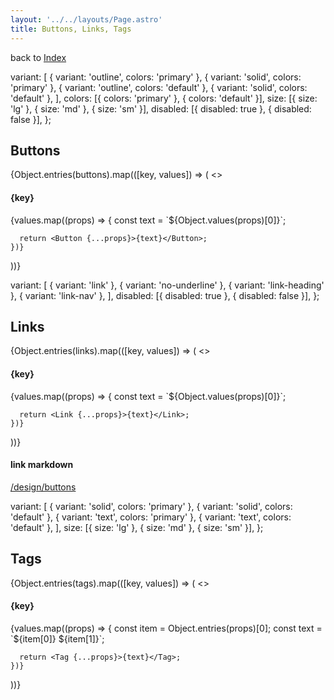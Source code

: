 ```yaml
---
layout: '../../layouts/Page.astro'
title: Buttons, Links, Tags
---
```



back to [Index](/design)

  variant: [
    { variant: 'outline', colors: 'primary' },
    { variant: 'solid', colors: 'primary' },
    { variant: 'outline', colors: 'default' },
    { variant: 'solid', colors: 'default' },
  ],
  colors: [{ colors: 'primary' }, { colors: 'default' }],
  size: [{ size: 'lg' }, { size: 'md' }, { size: 'sm' }],
  disabled: [{ disabled: true }, { disabled: false }],
};

## Buttons

{Object.entries(buttons).map(([key, values]) => (
<>
  <h4>{key}</h4>
  <div class="flex items-center gap-4 flex-wrap">
    {values.map((props) => {
      const text = `${Object.values(props)[0]}`;

      return <Button {...props}>{text}</Button>;
    })}

  </div>
</>
))}

  variant: [
    { variant: 'link' },
    { variant: 'no-underline' },
    { variant: 'link-heading' },
    { variant: 'link-nav' },
  ],
  disabled: [{ disabled: true }, { disabled: false }],
};

## Links

{Object.entries(links).map(([key, values]) => (
<>
  <h4>{key}</h4>
  <div class="flex items-center gap-4 flex-wrap">
    {values.map((props) => {
      const text = `${Object.values(props)[0]}`;

      return <Link {...props}>{text}</Link>;
    })}

  </div>
</>
))}

#### link markdown

[/design/buttons](/design/buttons)

  variant: [
    { variant: 'solid', colors: 'primary' },
    { variant: 'solid', colors: 'default' },
    { variant: 'text', colors: 'primary' },
    { variant: 'text', colors: 'default' },
  ],
  size: [{ size: 'lg' }, { size: 'md' }, { size: 'sm' }],
};

## Tags

{Object.entries(tags).map(([key, values]) => (
<>
  <h4>{key}</h4>
  <div class="flex items-center gap-4 flex-wrap">
    {values.map((props) => {
      const item = Object.entries(props)[0];
      const text = `${item[0]} ${item[1]}`;

      return <Tag {...props}>{text}</Tag>;
    })}

  </div>
</>
))}
